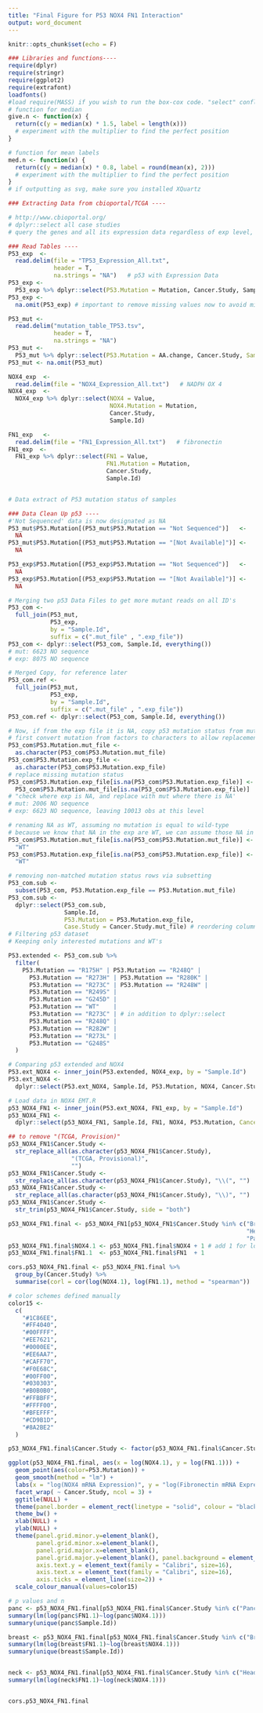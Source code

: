 ```yaml
---
title: "Final Figure for P53 NOX4 FN1 Interaction"
output: word_document
---
```


```r
knitr::opts_chunk$set(echo = F)
```

```r
### Libraries and functions----
require(dplyr)
require(stringr)
require(ggplot2)
require(extrafont)
loadfonts()
#load require(MASS) if you wish to run the box-cox code. "select" conflicts from dplyr and MASS
# function for median
give.n <- function(x) {
  return(c(y = median(x) * 1.5, label = length(x)))
  # experiment with the multiplier to find the perfect position
}

# function for mean labels
med.n <- function(x) {
  return(c(y = median(x) * 0.8, label = round(mean(x), 2)))
  # experiment with the multiplier to find the perfect position
}
# if outputting as svg, make sure you installed XQuartz

### Extracting Data from cbioportal/TCGA ----

# http://www.cbioportal.org/
# dplyr::select all case studies
# query the genes and all its expression data regardless of exp level, e.g. GENE:EXP>=0 EXP<0

### Read Tables ----
P53_exp  <-
  read.delim(file = "TP53_Expression_All.txt",
             header = T,
             na.strings = "NA")   # p53 with Expression Data
P53_exp <-
  P53_exp %>% dplyr::select(P53.Mutation = Mutation, Cancer.Study, Sample.Id)
P53_exp <-
  na.omit(P53_exp) # important to remove missing values now to avoid mixing with 'no mutation'

P53_mut <-
  read.delim("mutation_table_TP53.tsv",
             header = T,
             na.strings = "NA")
P53_mut <-
  P53_mut %>% dplyr::select(P53.Mutation = AA.change, Cancer.Study, Sample.Id = Sample.ID)
P53_mut <- na.omit(P53_mut)

NOX4_exp  <-
  read.delim(file = "NOX4_Expression_All.txt")   # NADPH OX 4
NOX4_exp  <-
  NOX4_exp %>% dplyr::select(NOX4 = Value,
                             NOX4.Mutation = Mutation,
                             Cancer.Study,
                             Sample.Id)

FN1_exp   <-
  read.delim(file = "FN1_Expression_All.txt")   # fibronectin
FN1_exp  <-
  FN1_exp %>% dplyr::select(FN1 = Value,
                            FN1.Mutation = Mutation,
                            Cancer.Study,
                            Sample.Id)


# Data extract of P53 mutation status of samples

### Data Clean Up p53 ----
#'Not Sequenced' data is now designated as NA
P53_mut$P53.Mutation[(P53_mut$P53.Mutation == "Not Sequenced")]   <-
  NA
P53_mut$P53.Mutation[(P53_mut$P53.Mutation == "[Not Available]")] <-
  NA

P53_exp$P53.Mutation[(P53_exp$P53.Mutation == "Not Sequenced")]   <-
  NA
P53_exp$P53.Mutation[(P53_exp$P53.Mutation == "[Not Available]")] <-
  NA

# Merging two p53 Data Files to get more mutant reads on all ID's
P53_com <-
  full_join(P53_mut,
            P53_exp,
            by = "Sample.Id",
            suffix = c(".mut_file" , ".exp_file"))
P53_com <- dplyr::select(P53_com, Sample.Id, everything())
# mut: 6623 NO sequence
# exp: 8075 NO sequence

# Merged Copy, for reference later
P53_com.ref <-
  full_join(P53_mut,
            P53_exp,
            by = "Sample.Id",
            suffix = c(".mut_file" , ".exp_file"))
P53_com.ref <- dplyr::select(P53_com, Sample.Id, everything())

# Now, if from the exp file it is NA, copy p53 mutation status from mut file
# first convert mutation from factors to characters to allow replacement operation
P53_com$P53.Mutation.mut_file <-
  as.character(P53_com$P53.Mutation.mut_file)
P53_com$P53.Mutation.exp_file <-
  as.character(P53_com$P53.Mutation.exp_file)
# replace missing mutation status
P53_com$P53.Mutation.exp_file[is.na(P53_com$P53.Mutation.exp_file)] <-
  P53_com$P53.Mutation.mut_file[is.na(P53_com$P53.Mutation.exp_file)]
# "check where exp is NA, and replace with mut where there is NA'
# mut: 2006 NO sequence
# exp: 6623 NO sequence, leaving 10013 obs at this level

# renaming NA as WT, assuming no mutation is equal to wild-type
# because we know that NA in the exp are WT, we can assume those NA in the mut are also WT
P53_com$P53.Mutation.mut_file[is.na(P53_com$P53.Mutation.mut_file)] <-
  "WT"
P53_com$P53.Mutation.exp_file[is.na(P53_com$P53.Mutation.exp_file)] <-
  "WT"

# removing non-matched mutation status rows via subsetting
P53_com.sub <-
  subset(P53_com, P53.Mutation.exp_file == P53.Mutation.mut_file)
P53_com.sub <-
  dplyr::select(P53_com.sub,
                Sample.Id,
                P53.Mutation = P53.Mutation.exp_file,
                Case.Study = Cancer.Study.mut_file) # reordering columns and mut mutation column
# Filtering p53 dataset
# Keeping only interested mutations and WT's

P53.extended <- P53_com.sub %>%
  filter(
    P53.Mutation == "R175H" | P53.Mutation == "R248Q" |
      P53.Mutation == "R273H" | P53.Mutation == "R280K" |
      P53.Mutation == "R273C" | P53.Mutation == "R248W" |
      P53.Mutation == "R249S" |
      P53.Mutation == "G245D" | 
      P53.Mutation == "WT"    |
      P53.Mutation == "R273C" | # in addition to dplyr::select
      P53.Mutation == "R248Q" |
      P53.Mutation == "R282W" |
      P53.Mutation == "R273L" |
      P53.Mutation == "G248S"
  )

# Comparing p53 extended and NOX4
P53.ext_NOX4 <- inner_join(P53.extended, NOX4_exp, by = "Sample.Id")
P53.ext_NOX4 <-
  dplyr::select(P53.ext_NOX4, Sample.Id, P53.Mutation, NOX4, Cancer.Study)

# Load data in NOX4 EMT.R
p53_NOX4_FN1 <- inner_join(P53.ext_NOX4, FN1_exp, by = "Sample.Id")
p53_NOX4_FN1 <-
  dplyr::select(p53_NOX4_FN1, Sample.Id, FN1, NOX4, P53.Mutation, Cancer.Study = Cancer.Study.x)

## to remove "(TCGA, Provision)"
p53_NOX4_FN1$Cancer.Study <-
  str_replace_all(as.character(p53_NOX4_FN1$Cancer.Study),
                  "(TCGA, Provisional)",
                  "")
p53_NOX4_FN1$Cancer.Study <-
  str_replace_all(as.character(p53_NOX4_FN1$Cancer.Study), "\\(", "")
p53_NOX4_FN1$Cancer.Study <-
  str_replace_all(as.character(p53_NOX4_FN1$Cancer.Study), "\\)", "")
p53_NOX4_FN1$Cancer.Study <-
  str_trim(p53_NOX4_FN1$Cancer.Study, side = "both")

p53_NOX4_FN1.final <- p53_NOX4_FN1[p53_NOX4_FN1$Cancer.Study %in% c("Breast Invasive Carcinoma",
                                                                    "Head and Neck Squamous Cell Carcinoma",
                                                                    "Pancreatic Adenocarcinoma"), ]
p53_NOX4_FN1.final$NOX4.1 <- p53_NOX4_FN1.final$NOX4 + 1 # add 1 for log transformation of 0's
p53_NOX4_FN1.final$FN1.1  <- p53_NOX4_FN1.final$FN1  + 1

cors.p53_NOX4_FN1.final <- p53_NOX4_FN1.final %>%
  group_by(Cancer.Study) %>%
  summarise(corl = cor(log(NOX4.1), log(FN1.1), method = "spearman"))
```

```r
# color schemes defined manually
color15 <-
  c(
    "#1C86EE",
    "#FF4040",
    "#00FFFF",
    "#EE7621",
    "#0000EE",
    "#EE6AA7",
    "#CAFF70",
    "#F0E68C",
    "#00FF00",
    "#030303",
    "#B0B0B0",
    "#FFBBFF",
    "#FFFF00",
    "#BFEFFF",
    "#CD9B1D",
    "#8A2BE2"
  )

```

```r
p53_NOX4_FN1.final$Cancer.Study <- factor(p53_NOX4_FN1.final$Cancer.Study, levels=c("Breast Invasive Carcinoma", "Pancreatic Adenocarcinoma", "Head and Neck Squamous Cell Carcinoma")) # changes the order with factor(level=)

ggplot(p53_NOX4_FN1.final, aes(x = log(NOX4.1), y = log(FN1.1))) +
  geom_point(aes(color=P53.Mutation)) +
  geom_smooth(method = "lm") +
  labs(x = "log(NOX4 mRNA Expression)", y = "log(Fibronectin mRNA Expression)") +
  facet_wrap( ~ Cancer.Study, ncol = 3) +
  ggtitle(NULL) + 
  theme(panel.border = element_rect(linetype = "solid", colour = "black")) +
  theme_bw() +
  xlab(NULL) +
  ylab(NULL) +
  theme(panel.grid.minor.y=element_blank(),
        panel.grid.minor.x=element_blank(),
        panel.grid.major.x=element_blank(),
        panel.grid.major.y=element_blank(), panel.background = element_rect(color = "black", size = 4),
        axis.text.y = element_text(family = "Calibri", size=16),
        axis.text.x = element_text(family = "Calibri", size=16),
        axis.ticks = element_line(size=2)) +
  scale_colour_manual(values=color15)

# p values and n
panc <- p53_NOX4_FN1.final[p53_NOX4_FN1.final$Cancer.Study %in% c("Pancreatic Adenocarcinoma"),]
summary(lm(log(panc$FN1.1)~log(panc$NOX4.1)))
summary(unique(panc$Sample.Id))

breast <- p53_NOX4_FN1.final[p53_NOX4_FN1.final$Cancer.Study %in% c("Breast Invasive Carcinoma"),]
summary(lm(log(breast$FN1.1)~log(breast$NOX4.1)))
summary(unique(breast$Sample.Id))


neck <- p53_NOX4_FN1.final[p53_NOX4_FN1.final$Cancer.Study %in% c("Head and Neck Squamous Cell Carcinoma"),]
summary(lm(log(neck$FN1.1)~log(neck$NOX4.1)))


cors.p53_NOX4_FN1.final 

```